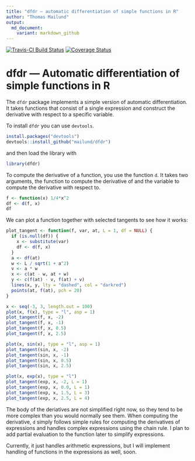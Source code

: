```yaml
---
title: "dfdr — automatic differentiation of simple functions in R"
author: "Thomas Mailund"
output:
  md_document:
    variant: markdown_github
---
```


[![Travis-CI Build Status](https://travis-ci.org/mailund/dfdr.svg?branch=master)](https://travis-ci.org/mailund/dfdr)
[![Coverage Status](https://img.shields.io/codecov/c/github/mailund/dfdr/master.svg)](https://codecov.io/github/mailund/dfdr?branch=master)


# dfdr — Automatic differentiation of simple functions in R

The `dfdr` package implements a simple version of automatic differentiation. It takes functions that consist of a single expression and construct the derivative with respect to a specific variable. 

To install `dfdr` you can use `devtools`.

```r
install.packages("devtools")
devtools::install_github("mailund/dfdr")
```

and then load the library with

```r
library(dfdr)
```

To compute the derivative of a function, you use the function `d`. It takes two arguments, the function to compute the derivative of and the variable to compute the derivative with respect to.

```r
f <- function(x) 1/4*x^2
df <- d(f, x)
df
```

We can plot a function together with selected tangents to see how it works:

```r
plot_tangent <- function(f, var, at, L = 1, df = NULL) {
  if (is.null(df)) {
    x <- substitute(var)
    df <- d(f, x)
  }
  a <- df(at)
  w <- L / sqrt(1 + a^2)
  v <- a * w
  x <- c(at - w, at + w)
  y <- c(f(at) - v, f(at) + v)
  lines(x, y, lty = "dashed", col = "darkred")
  points(at, f(at), pch = 20)
}

x <- seq(-3, 3, length.out = 100)
plot(x, f(x), type = "l", asp = 1)
plot_tangent(f, x, -2)
plot_tangent(f, x, -1)
plot_tangent(f, x, 0.5)
plot_tangent(f, x, 2.5)
```


```r
plot(x, sin(x), type = "l", asp = 1)
plot_tangent(sin, x, -2)
plot_tangent(sin, x, -1)
plot_tangent(sin, x, 0.5)
plot_tangent(sin, x, 2.5)
```

```r
plot(x, exp(x), type = "l")
plot_tangent(exp, x, -2, L = 1)
plot_tangent(exp, x, 0.0, L = 1)
plot_tangent(exp, x, 1.5, L = 3)
plot_tangent(exp, x, 2.5, L = 4)
```

The body of the deriatives are not simplified right now, so they tend to be more complex than you would normally see them. When computing the derivative, `d` simply follows simple rules for computing the derivatives of expressions and handles complex expressions using the chain rule. I plan to add partial evaluation to the function later to simplify expressions.

Currently, it just handles arithmetic expressions, but I will implement handling of functions in the expressions as well, soon.

